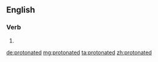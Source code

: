 ==English==

===Verb===
{{head|en|verb form}}

# {{en-past of|protonate}}

[[de:protonated]]
[[mg:protonated]]
[[ta:protonated]]
[[zh:protonated]]